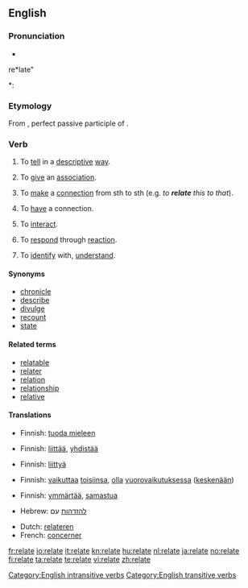 ==English==

===Pronunciation===
* {{audio|En-us-relate.ogg|Audio (US)}}
re*late"
*: {{rhymes|eɪt}}

===Etymology===
From {{etyl|la}} {{term|relatus|relātus|lang=la}}, perfect passive participle of {{term|refero|referō|carry back; report|lang=la}}.

===Verb===
{{en-verb|relat|ing}}

# {{transitive}} To [[tell]] in a [[descriptive]] [[way]].
# {{transitive}} To [[give]] an [[association]].
# {{transitive}} To [[make]] a [[connection]] from sth to sth (e.g. ''to '''relate''' this to that'').
# {{intransitive}} To [[have]] a connection.
# {{intransitive}} To [[interact]].
# {{intransitive}} To [[respond]] through [[reaction]].
# {{context|intransitive|construed with '''to'''}} To [[identify]] with, [[understand]].

====Synonyms====
* [[chronicle]]
* [[describe]]
* [[divulge]]
* [[recount]]
* [[state]]

====Related terms====
* [[relatable]]
* [[relater]]
* [[relation]]
* [[relationship]]
* [[relative]]

====Translations====
{{trans-see|narrate}}

{{trans-top|To give an association}}
* Finnish: [[tuoda mieleen]]
{{trans-mid}}
{{trans-bottom}}

{{trans-top|To make a connection from sth to sth}}
* Finnish: [[liittää]], [[yhdistää]]
{{trans-mid}}
{{trans-bottom}}

{{trans-top|To have a connection}}
* Finnish: [[liittyä]]
{{trans-mid}}
{{trans-bottom}}

{{trans-top|To interact}}
* Finnish: [[vaikuttaa]] [[toisensa|toisiinsa]], [[olla]] [[vuorovaikutus|vuorovaikutuksessa]] ([[keskenään]])
{{trans-mid}}
{{trans-bottom}}

{{trans-top|To respond through reaction}}
{{trans-mid}}
{{trans-bottom}}

{{trans-top|To identify with, understand}}
* Finnish: [[ymmärtää]], [[samastua]]
{{trans-mid}}
* Hebrew: [[להזדהות]] עם
{{trans-bottom}}

{{checktrans-top}}
* Dutch: [[relateren]]
* French: [[concerner]]
{{checktrans-bottom}}

[[Category:English intransitive verbs]]
[[Category:English transitive verbs]]

[[fr:relate]]
[[io:relate]]
[[it:relate]]
[[kn:relate]]
[[hu:relate]]
[[nl:relate]]
[[ja:relate]]
[[no:relate]]
[[fi:relate]]
[[ta:relate]]
[[te:relate]]
[[vi:relate]]
[[zh:relate]]